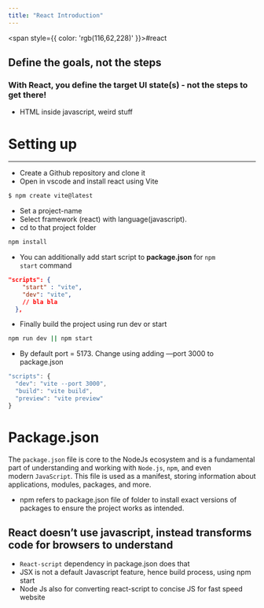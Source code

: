 ```yaml
---
title: "React Introduction"
---
```



<span style={{ color: 'rgb(116,62,228)' }}>#react</span> 

## Define the goals, not the steps

### With React, you define the target UI state(s) - not the steps to get there!

- HTML inside javascript, weird stuff

# Setting up
---
- Create a Github repository and clone it
- Open in vscode and install react using Vite

```bash
$ npm create vite@latest
```

- Set a project-name
- Select framework (react) with language(javascript).
- cd to that project folder

```bash
npm install
```

- You can additionally add start script to **package.json** for `npm start` command

```json
"scripts": {
    "start" : "vite",
    "dev": "vite",
    // bla bla
  },
```

- Finally build the project using run dev or start

```bash
npm run dev || npm start
```

- By default port = 5173. Change using adding —port 3000 to package.json

```jsx
"scripts": {
  "dev": "vite --port 3000",
  "build": "vite build",
  "preview": "vite preview"
}
```

# Package.json

The `package.json` file is core to the NodeJs ecosystem and is a fundamental part of understanding and working with `Node.js`, `npm`, and even modern `JavaScript`. This file is used as a manifest, storing information about applications, modules, packages, and more.

- npm refers to package.json file of folder to install exact versions of packages to ensure the project works as intended.

## React doesn’t use javascript, instead transforms code for browsers to understand

- `React-script` dependency in package.json does that
- JSX is not a default Javascript feature, hence build process, using npm start
- Node Js also for converting react-script to concise JS for fast speed website